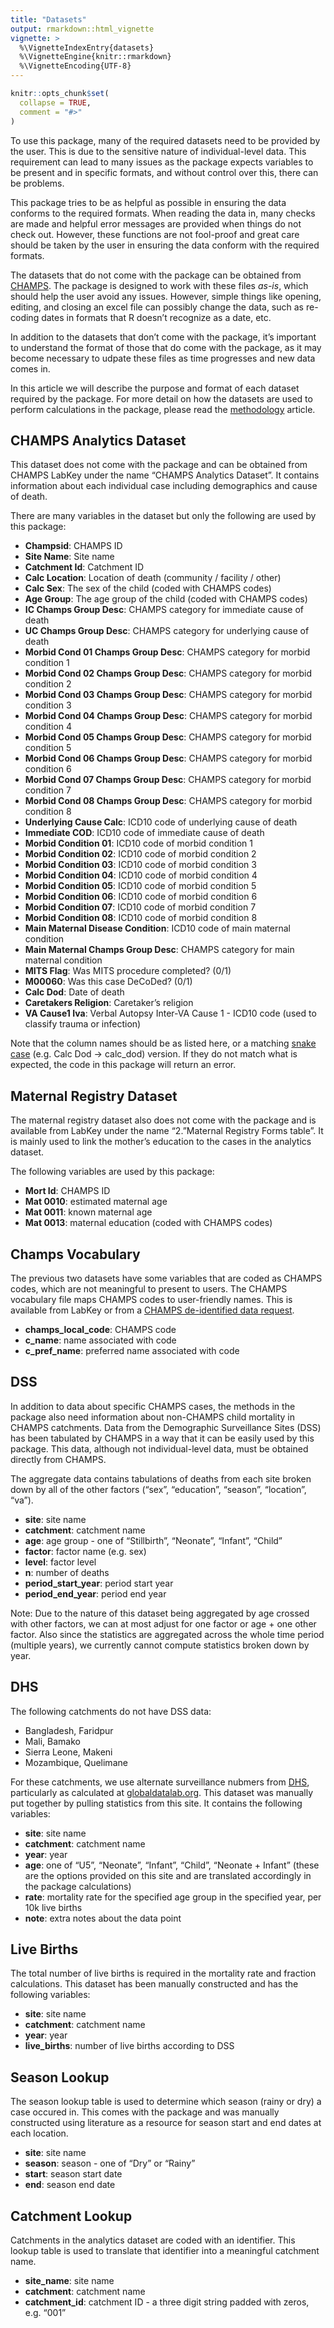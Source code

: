```yaml
---
title: "Datasets"
output: rmarkdown::html_vignette
vignette: >
  %\VignetteIndexEntry{datasets}
  %\VignetteEngine{knitr::rmarkdown}
  %\VignetteEncoding{UTF-8}
---
```


```r
knitr::opts_chunk$set(
  collapse = TRUE,
  comment = "#>"
)
```

To use this package, many of the required datasets need to be provided by the user. This is due to the sensitive nature of individual-level data. This requirement can lead to many issues as the package expects variables to be present and in specific formats, and without control over this, there can be problems.

This package tries to be as helpful as possible in ensuring the data conforms to the required formats. When reading the data in, many checks are made and helpful error messages are provided when things do not check out. However, these functions are not fool-proof and great care should be taken by the user in ensuring the data conform with the required formats.

The datasets that do not come with the package can be obtained from [CHAMPS](https://champshealth.org/data/). The package is designed to work with these files *as-is*, which should help the user avoid any issues. However, simple things like opening, editing, and closing an excel file can possibly change the data, such as re-coding dates in formats that R doesn't recognize as a date, etc.

In addition to the datasets that don't come with the package, it's important to understand the format of those that do come with the package, as it may become necessary to udpate these files as time progresses and new data comes in.

In this article we will describe the purpose and format of each dataset required by the package. For more detail on how the datasets are used to perform calculations in the package, please read the [methodology](methodology.html) article.

## CHAMPS Analytics Dataset

This dataset does not come with the package and can be obtained from CHAMPS LabKey under the name "CHAMPS Analytics Dataset". It contains information about each individual case including demographics and cause of death.

There are many variables in the dataset but only the following are used by this package:

- **Champsid**: CHAMPS ID
- **Site Name**: Site name
- **Catchment Id**: Catchment ID
- **Calc Location**: Location of death (community / facility / other)
- **Calc Sex**: The sex of the child (coded with CHAMPS codes)
- **Age Group**: The age group of the child (coded with CHAMPS codes)
- **IC Champs Group Desc**: CHAMPS category for immediate cause of death
- **UC Champs Group Desc**: CHAMPS category for underlying cause of death
- **Morbid Cond 01 Champs Group Desc**: CHAMPS category for morbid condition 1
- **Morbid Cond 02 Champs Group Desc**: CHAMPS category for morbid condition 2
- **Morbid Cond 03 Champs Group Desc**: CHAMPS category for morbid condition 3
- **Morbid Cond 04 Champs Group Desc**: CHAMPS category for morbid condition 4
- **Morbid Cond 05 Champs Group Desc**: CHAMPS category for morbid condition 5
- **Morbid Cond 06 Champs Group Desc**: CHAMPS category for morbid condition 6
- **Morbid Cond 07 Champs Group Desc**: CHAMPS category for morbid condition 7
- **Morbid Cond 08 Champs Group Desc**: CHAMPS category for morbid condition 8
- **Underlying Cause Calc**: ICD10 code of underlying cause of death
- **Immediate COD**: ICD10 code of immediate cause of death
- **Morbid Condition 01**: ICD10 code of morbid condition 1
- **Morbid Condition 02**: ICD10 code of morbid condition 2
- **Morbid Condition 03**: ICD10 code of morbid condition 3
- **Morbid Condition 04**: ICD10 code of morbid condition 4
- **Morbid Condition 05**: ICD10 code of morbid condition 5
- **Morbid Condition 06**: ICD10 code of morbid condition 6
- **Morbid Condition 07**: ICD10 code of morbid condition 7
- **Morbid Condition 08**: ICD10 code of morbid condition 8
- **Main Maternal Disease Condition**: ICD10 code of main maternal condition
- **Main Maternal Champs Group Desc**: CHAMPS category for main maternal condition
- **MITS Flag**: Was MITS procedure completed? (0/1)
- **M00060**: Was this case DeCoDed? (0/1)
- **Calc Dod**: Date of death
- **Caretakers Religion**: Caretaker's religion
- **VA Cause1 Iva**: Verbal Autopsy Inter-VA Cause 1 - ICD10 code (used to classify trauma or infection)

Note that the column names should be as listed here, or a matching [snake case](https://en.wikipedia.org/wiki/Snake_case) (e.g. Calc Dod -> calc_dod) version. If they do not match what is expected, the code in this package will return an error.

## Maternal Registry Dataset

The maternal registry dataset also does not come with the package and is available from LabKey under the name "2.	"Maternal Registry Forms table". It is mainly used to link the mother's education to the cases in the analytics dataset.

The following variables are used by this package:

- **Mort Id**: CHAMPS ID
- **Mat 0010**: estimated maternal age
- **Mat 0011**: known maternal age
- **Mat 0013**: maternal education (coded with CHAMPS codes)

## Champs Vocabulary

The previous two datasets have some variables that are coded as CHAMPS codes, which are not meaningful to present to users. The CHAMPS vocabulary file maps CHAMPS codes to user-friendly names. This is available from LabKey or from a [CHAMPS de-identified data request](https://champshealth.org/data/).

- **champs_local_code**: CHAMPS code
- **c_name**: name associated with code
- **c_pref_name**: preferred name associated with code

## DSS

In addition to data about specific CHAMPS cases, the methods in the package also need information about non-CHAMPS child mortality in CHAMPS catchments. Data from the Demographic Surveillance Sites (DSS) has been tabulated by CHAMPS in a way that it can be easily used by this package. This data, although not individual-level data, must be obtained directly from CHAMPS.

The aggregate data contains tabulations of deaths from each site broken down by all of the other factors ("sex", "education", "season", "location", "va").

- **site**: site name
- **catchment**: catchment name
- **age**: age group - one of "Stillbirth", "Neonate", "Infant", "Child"
- **factor**: factor name (e.g. sex)
- **level**: factor level
- **n**: number of deaths
- **period_start_year**: period start year
- **period_end_year**: period end year

Note: Due to the nature of this dataset being aggregated by age crossed with other factors, we can at most adjust for one factor or age + one other factor. Also since the statistics are aggregated across the whole time period (multiple years), we currently cannot compute statistics broken down by year.

## DHS

The following catchments do not have DSS data:

- Bangladesh, Faridpur
- Mali, Bamako
- Sierra Leone, Makeni
- Mozambique, Quelimane

For these catchments, we use alternate surveillance nubmers from [DHS](https://dhsprogram.com), particularly as calculated at [globaldatalab.org](https://globaldatalab.org/areadata/2020/child-mortality/BGD+MLI+MOZ+SLE). This dataset was manually put together by pulling statistics from this site. It contains the following variables:

- **site**: site name
- **catchment**: catchment name
- **year**: year
- **age**: one of "U5", "Neonate", "Infant", "Child", "Neonate + Infant" (these are the options provided on this site and are translated accordingly in the package calculations)
- **rate**: mortality rate for the specified age group in the specified year, per 10k live births
- **note**: extra notes about the data point

## Live Births

The total number of live births is required in the mortality rate and fraction calculations. This dataset has been manually constructed and has the following variables:

- **site**: site name
- **catchment**: catchment name
- **year**: year
- **live_births**: number of live births according to DSS

## Season Lookup

The season lookup table is used to determine which season (rainy or dry) a case occured in. This comes with the package and was manually constructed using literature as a resource for season start and end dates at each location.

- **site**: site name
- **season**: season - one of "Dry" or "Rainy"
- **start**: season start date
- **end**: season end date

## Catchment Lookup

Catchments in the analytics dataset are coded with an identifier. This lookup table is used to translate that identifier into a meaningful catchment name.

- **site_name**: site name
- **catchment**: catchment name
- **catchment_id**: catchment ID - a three digit string padded with zeros, e.g. "001"


